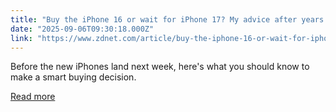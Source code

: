 ```yaml
---
title: "Buy the iPhone 16 or wait for iPhone 17? My advice after years of phone reviews"
date: "2025-09-06T09:30:18.000Z"
link: "https://www.zdnet.com/article/buy-the-iphone-16-or-wait-for-iphone-17-my-advice-after-years-of-phone-reviews/"
---
```


Before the new iPhones land next week, here's what you should know to make a smart buying decision.

[Read more](https://www.zdnet.com/article/buy-the-iphone-16-or-wait-for-iphone-17-my-advice-after-years-of-phone-reviews/)
